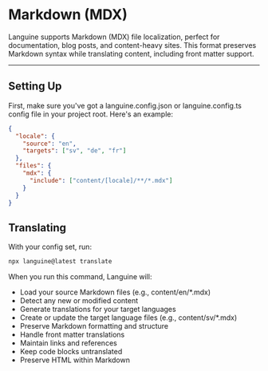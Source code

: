 # Markdown (MDX)

Languine supports Markdown (MDX) file localization, perfect for documentation, blog posts, and content-heavy sites. This format preserves Markdown syntax while translating content, including front matter support.

---

## Setting Up

First, make sure you've got a languine.config.json or languine.config.ts config file in your project root. Here's an example:

```json
{
  "locale": {
    "source": "en",
    "targets": ["sv", "de", "fr"]
  },
  "files": {
    "mdx": {
      "include": ["content/[locale]/**/*.mdx"]
    }
  }
}
```

## Translating

With your config set, run:

```bash
npx languine@latest translate
```

When you run this command, Languine will:

- Load your source Markdown files (e.g., content/en/*.mdx)
- Detect any new or modified content
- Generate translations for your target languages
- Create or update the target language files (e.g., content/sv/*.mdx)
- Preserve Markdown formatting and structure
- Handle front matter translations
- Maintain links and references
- Keep code blocks untranslated
- Preserve HTML within Markdown
